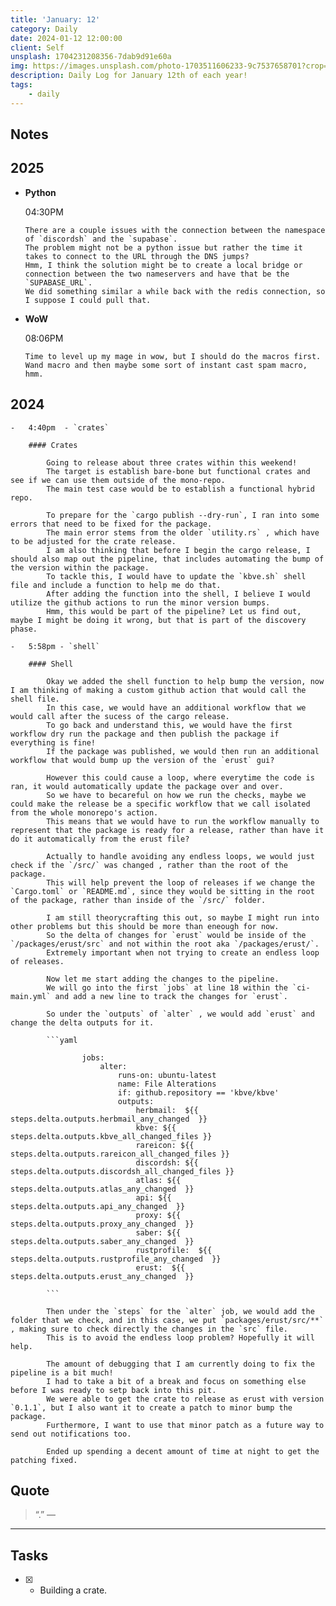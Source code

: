 ```yaml
---
title: 'January: 12'
category: Daily
date: 2024-01-12 12:00:00
client: Self
unsplash: 1704231208356-7dab9d91e60a
img: https://images.unsplash.com/photo-1703511606233-9c7537658701?crop=entropy&cs=srgb&fm=jpg&ixid=MnwzNjM5Nzd8MHwxfHJhbmRvbXx8fHx8fHx8fDE2ODE3NDg2ODY&ixlib=rb-4.0.3&q=85
description: Daily Log for January 12th of each year!
tags:
    - daily
---
```


## Notes

## 2025

-   **Python**

    04:30PM

        There are a couple issues with the connection between the namespace of `discordsh` and the `supabase`.
        The problem might not be a python issue but rather the time it takes to connect to the URL through the DNS jumps?
        Hmm, I think the solution might be to create a local bridge or connection between the two nameservers and have that be the `SUPABASE_URL`.
        We did something similar a while back with the redis connection, so I suppose I could pull that.

-   **WoW**

    08:06PM

        Time to level up my mage in wow, but I should do the macros first.
        Wand macro and then maybe some sort of instant cast spam macro, hmm.
        

## 2024

    -   4:40pm  - `crates`

        #### Crates

            Going to release about three crates within this weekend!
            The target is establish bare-bone but functional crates and see if we can use them outside of the mono-repo.
            The main test case would be to establish a functional hybrid repo.

            To prepare for the `cargo publish --dry-run`, I ran into some errors that need to be fixed for the package.
            The main error stems from the older `utility.rs` , which have to be adjusted for the crate release.
            I am also thinking that before I begin the cargo release, I should also map out the pipeline, that includes automating the bump of the version within the package.
            To tackle this, I would have to update the `kbve.sh` shell file and include a function to help me do that.
            After adding the function into the shell, I believe I would utilize the github actions to run the minor version bumps.
            Hmm, this would be part of the pipeline? Let us find out, maybe I might be doing it wrong, but that is part of the discovery phase.

    -   5:58pm - `shell`

        #### Shell

            Okay we added the shell function to help bump the version, now I am thinking of making a custom github action that would call the shell file.
            In this case, we would have an additional workflow that we would call after the sucess of the cargo release.
            To go back and understand this, we would have the first workflow dry run the package and then publish the package if everything is fine!
            If the package was published, we would then run an additional workflow that would bump up the version of the `erust` gui? 

            However this could cause a loop, where everytime the code is ran, it would automatically update the package over and over.
            So we have to becareful on how we run the checks, maybe we could make the release be a specific workflow that we call isolated from the whole monorepo's action.
            This means that we would have to run the workflow manually to represent that the package is ready for a release, rather than have it do it automatically from the erust file?

            Actually to handle avoiding any endless loops, we would just check if the `/src/` was changed , rather than the root of the package.
            This will help prevent the loop of releases if we change the `Cargo.toml` or `README.md`, since they would be sitting in the root of the package, rather than inside of the `/src/` folder.

            I am still theorycrafting this out, so maybe I might run into other problems but this should be more than eneough for now.
            So the delta of changes for `erust` would be inside of the `/packages/erust/src` and not within the root aka `/packages/erust/`.
            Extremely important when not trying to create an endless loop of releases.

            Now let me start adding the changes to the pipeline.
            We will go into the first `jobs` at line 18 within the `ci-main.yml` and add a new line to track the changes for `erust`.

            So under the `outputs` of `alter` , we would add `erust` and change the delta outputs for it.
            
            ```yaml

                    jobs:
                        alter:
                            runs-on: ubuntu-latest
                            name: File Alterations
                            if: github.repository == 'kbve/kbve'
                            outputs:
                                herbmail:  ${{ steps.delta.outputs.herbmail_any_changed  }}
                                kbve: ${{ steps.delta.outputs.kbve_all_changed_files }}
                                rareicon: ${{ steps.delta.outputs.rareicon_all_changed_files }}
                                discordsh: ${{ steps.delta.outputs.discordsh_all_changed_files }}
                                atlas: ${{ steps.delta.outputs.atlas_any_changed  }}
                                api: ${{ steps.delta.outputs.api_any_changed  }}
                                proxy: ${{ steps.delta.outputs.proxy_any_changed  }}
                                saber: ${{ steps.delta.outputs.saber_any_changed  }}
                                rustprofile:  ${{ steps.delta.outputs.rustprofile_any_changed  }}   
                                erust:  ${{ steps.delta.outputs.erust_any_changed  }}

            ```

            Then under the `steps` for the `alter` job, we would add the folder that we check, and in this case, we put `packages/erust/src/**` , making sure to check directly the changes in the `src` file.
            This is to avoid the endless loop problem? Hopefully it will help.

            The amount of debugging that I am currently doing to fix the pipeline is a bit much!
            I had to take a bit of a break and focus on something else before I was ready to setp back into this pit.
            We were able to get the crate to release as erust with version `0.1.1`, but I also want it to create a patch to minor bump the package.
            Furthermore, I want to use that minor patch as a future way to send out notifications too.

            Ended up spending a decent amount of time at night to get the patching fixed.


## Quote

> “.”
> — <cite></cite>

---

## Tasks

-   [x] -   Building a crate.

